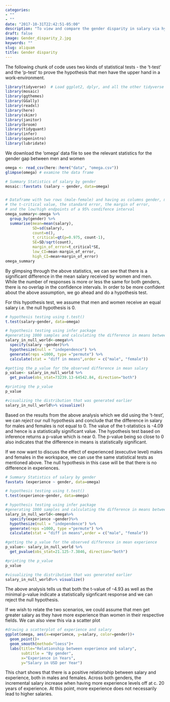 ```yaml
---
categories:
- ""
- ""
date: "2017-10-31T22:42:51-05:00"
description: "To view and compare the gender disparity in salary via hypothesis testing"
draft: false
image: Gender_disparity_2.jpg
keywords: ""
slug: aliquam
title: Gender disparity
---
```


The following chunk of code uses two kinds of statistical tests - the 't-test' and the 'p-test' to prove the hypothesis that men have the upper hand in a work-environment. 


```r
library(tidyverse)  # Load ggplot2, dplyr, and all the other tidyverse packages
library(mosaic)
library(ggthemes)
library(GGally)
library(readxl)
library(here)
library(skimr)
library(janitor)
library(broom)
library(tidyquant)
library(infer)
library(openintro)
library(lubridate)
```

We download the 'omega' data file to see the relevant statistics for the gender gap between men and women

```r
omega <- read_csv(here::here("data", "omega.csv"))
glimpse(omega) # examine the data frame
```
```r
# Summary Statistics of salary by gender
mosaic::favstats (salary ~ gender, data=omega)


# Dataframe with two rows (male-female) and having as columns gender, mean, SD, sample size, 
# the t-critical value, the standard error, the margin of error, 
# and the low/high endpoints of a 95% condifence interval
omega_summary<-omega %>% 
  group_by(gender) %>% 
  summarise(mean=mean(salary),
            SD=sd(salary),
            count=n(),
            t_critical=qt(p=0.975, count-1),
            SE=SD/sqrt(count),
            margin_of_error=t_critical*SE,
            low_CI=mean-margin_of_error,
            high_CI=mean+margin_of_error)
omega_summary

```
By glimpsing through the above statistics, we can see that there is a significant difference in the mean salary received by women and men. While the number of responses is more or less the same for both genders, there is no overlap in the confidence intervals. 
In order to be more confident about the above assumption, we go ahead and do a hypothesis test.

For this hypothesis test, we assume that men and women receive an equal salary i.e. the null hypothesis is 0.

```r
# hypothesis testing using t.test() 
t.test(salary~gender, data=omega)

# hypothesis testing using infer package
#generating 1000 samples and calculating the difference in means between male and female salaries
salary_in_null_world<-omega%>% 
  specify(salary ~gender)%>%
  hypothesize(null = "independence") %>%
  generate(reps =1000, type ="permute") %>% 
  calculate(stat = "diff in means",order = c("male", "female")) 

#getting the p_value for the observed difference in mean salary 
p_value<- salary_in_null_world %>% 
  get_pvalue(obs_stat=73239.13-64542.84, direction="both")

#printing the p_value
p_value

#visualizing the distribution that was generated earlier 
salary_in_null_world%>% visualize()

```

Based on the results from the above analysis which we did using the 't-test', we can *reject* our null hypothesis and conclude that the difference in salary for males and females is not equal to 0. The value of the t-statistics is -4.09 and hence is a statistically significant value. 
The hypothesis test based on inference returns a p-value which is near 0. The p-value being so close to 0 also indicates that the difference in means is statistically significant.

If we now want to discuss the effect of experienced (executive level) males and females in the workspace, we can use the same statistical tests as mentioned above. The null hypothesis in this case will be that there is no difference in experiences.

```r
# Summary Statistics of salary by gender
favstats (experience ~ gender, data=omega)

# hypothesis testing using t.test() 
t.test(experience~gender, data=omega)

# hypothesis testing using infer package
#generating 1000 samples and calculating the difference in means between male and female experience
salary_in_null_world<-omega%>% 
  specify(experience ~gender)%>%
  hypothesize(null = "independence") %>%
  generate(reps =1000, type ="permute") %>% 
  calculate(stat = "diff in means",order = c("male", "female")) 

#getting the p_value for the observed difference in mean experience
p_value<- salary_in_null_world %>% 
  get_pvalue(obs_stat=21.125-7.3846, direction="both")

#printing the p_value
p_value

#visualizing the distribution that was generated earlier 
salary_in_null_world%>% visualize()

```

The above analysis tells us that both the t-value of -4.93 as well as the minimal p-value indicate a statistically signficant response and we can reject the null hypothesis.
 
If we wish to relate the two scenarios, we could assume that men get greater salary as they have more experience than women in their respective fields. We can also view this via a scatter plot

```r

#drawing a scatterplot of experience and salary
ggplot(omega, aes(x=experience, y=salary, color=gender))+
  geom_point()+
  geom_smooth(method="loess")+
  labs(title="Relationship between experience and salary",
       subtitle = "By gender",
       x="Experience in Years",
       y="Salary in USD per Year")


```

This chart shows that there is a positive relationship between salary and experience, both in males and females. Across both genders, the incremental salary increase when having more experience levels off at c. 20 years of experience. At this point, more experience does not necessarily lead to higher salaries.